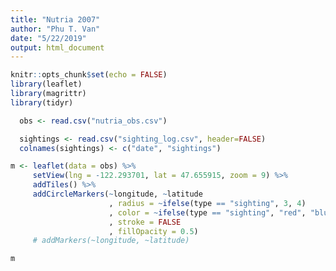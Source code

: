 ```yaml
---
title: "Nutria 2007"
author: "Phu T. Van"
date: "5/22/2019"
output: html_document
---
```


```r
knitr::opts_chunk$set(echo = FALSE)
library(leaflet)
library(magrittr)
library(tidyr)

```

```r
  obs <- read.csv("nutria_obs.csv")

  sightings <- read.csv("sighting_log.csv", header=FALSE)
  colnames(sightings) <- c("date", "sightings")

```

```r

m <- leaflet(data = obs) %>%
     setView(lng = -122.293701, lat = 47.655915, zoom = 9) %>%
     addTiles() %>%
     addCircleMarkers(~longitude, ~latitude
                      , radius = ~ifelse(type == "sighting", 3, 4)
                      , color = ~ifelse(type == "sighting", "red", "blue")
                      , stroke = FALSE
                      , fillOpacity = 0.5) 
     # addMarkers(~longitude, ~latitude)

m
```